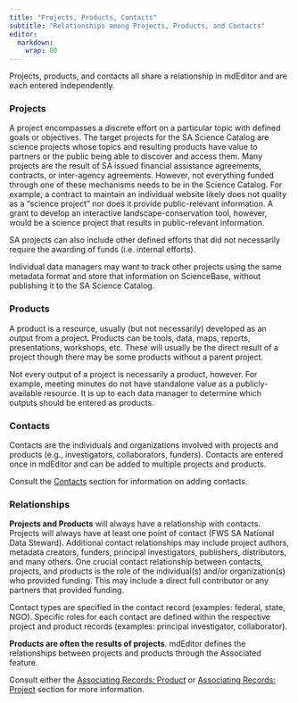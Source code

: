 ```yaml
---
title: "Projects, Products, Contacts"
subtitle: "Relationships among Projects, Products, and Contacts"
editor: 
  markdown: 
    wrap: 80
---
```



Projects, products, and contacts all share a relationship in mdEditor and are
each entered independently.

### Projects

A project encompasses a discrete effort on a particular topic with defined goals
or objectives. The target projects for the SA Science Catalog are science
projects whose topics and resulting products have value to partners or the
public being able to discover and access them. Many projects are the result of
SA issued financial assistance agreements, contracts, or inter-agency
agreements. However, not everything funded through one of these mechanisms needs
to be in the Science Catalog. For example, a contract to maintain an individual
website likely does not quality as a "science project" nor does it provide
public-relevant information. A grant to develop an interactive
landscape-conservation tool, however, would be a science project that results in
public-relevant information.

SA projects can also include other defined efforts that did not necessarily
require the awarding of funds (i.e. internal efforts).

::: {.callout-note appearance="minimal"}
Individual data managers may want to track other projects using the same
metadata format and store that information on ScienceBase, without publishing it
to the SA Science Catalog.
:::

### Products

A product is a resource, usually (but not necessarily) developed as an output
from a project. Products can be tools, data, maps, reports, presentations,
workshops, etc. These will usually be the direct result of a project though
there may be some products without a parent project.

Not every output of a project is necessarily a product, however. For example,
meeting minutes do not have standalone value as a publicly-available resource.
It is up to each data manager to determine which outputs should be entered as
products.

### Contacts

Contacts are the individuals and organizations involved with projects and
products (e.g., investigators, collaborators, funders). Contacts are entered
once in mdEditor and can be added to multiple projects and products.

::: {.callout-note appearance="minimal"}
Consult the [Contacts](contact_records/contact_records_overview.qmd) 
section for information on adding contacts.
:::

### Relationships

**Projects and Products** will always have a relationship with contacts.
Projects will always have at least one point of contact (FWS SA National Data
Steward). Additional contact relationships may include project authors, metadata
creators, funders, principal investigators, publishers, distributors, and many
others. One crucial contact relationship between contacts, projects, and
products is the role of the individual(s) and/or organization(s) who provided
funding. This may include a direct full contributor or any partners that
provided funding.

::: {.callout-note appearance="minimal"}
Contact types are specified in the contact record (examples: federal, state,
NGO). Specific roles for each contact are defined within the respective project
and product records (examples: principal investigator, collaborator).
:::

**Products are often the results of projects**. mdEditor defines the
relationships between projects and products through the Associated feature.

::: {.callout-note appearance="minimal"}
Consult either the [Associating Records:
Product](product_records/associated_tab_product.qmd) or [Associating
Records: Project](project_records/associated_tab_project.qmd) section for
more information.
:::
